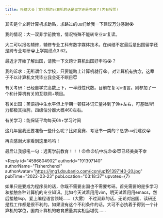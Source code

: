 ```yaml
---
title: 吐槽大会｜文科想跨计算机的话是留学还是考研？(内有投票)
---
```



<Forum groupName="真的需要这份文凭吗？" groupUrl="https://www.douban.com/group/fucking_diploma/" archivedAt="2025-05-16T16:41:42.226Z">
  <Post
    id="262945824"
    title="吐槽大会｜文科想跨计算机的话是留学还是考研？(内有投票)"
    url="https://www.douban.com/group/topic/262945824/?_spm_id=MTg0NTI1OTk4"
    pubTime="2022-03-23"
    highlightUserId="191397140"
  >
其实是个文跨计算机求助贴，求路过的uu们给我一下建议万分感谢😭

我的情况：大一双非学前教育，情况特殊不能转专业or复读。

大二可以报名辅修，辅修专业工科有数字媒体技术。在纠结不定最后是出国留学还是跨专业考研😭上学期绩点3.62。

最近才开始了解出国，请教一下文跨计算机出国好申吗😭？

我的诉求：无所谓什么学校，只要能跨上计算机就行😭。对计算机有执念，这辈子不以计算机文凭毕业我会死不瞑目😇

有关考研：已经自学完高数上下，一半线性代数。目前在复习c语言。刚参加了一个和计算机有关的互联网+项目。

有关出国：英语初中生水平但上学期一顿狂补词汇量补到了9k+左右，可基础/听力都极其拉胯。四级估分器大概460左右。

有关学习：能保证平均每天6h+学习时间



这几年里我还要准备一些什么呢？比如竞赛、考证书一类的？恳求uu们建议😭

再次感谢大家看到这里呜呜！

最后让我怒吼一句：远离学前教育！！！😡😡😡坑中坑😡😭😇已经美美不幸

<Reply
  id="4586804902"
  authorId="191397140"
  authorName="Fisherchenxi"
  authorAvatar="https://img1.doubanio.com/icon/up191397140-20.jpg"
  pubTime="2022-03-23"
  pubLocation="03:18:37"
  upvotes={7}
>
如果只是要成为程序员的话，你既不需要出国也不需要考研。首先需要的是多学习和接触各种计算机的专业知识。比如今天试着用用vim，明天试着用用emacs，然后接触lisp，爱上编程语言领域......（大雾）
不过双非的话，无论对出国、读研还是找工作都是很不利的。如果没有这个不利条件的话，大可不必执着于得到一个计算机的学位，国内计算机的教育质量其实相当堪忧......
</Reply>
  </Post>
</Forum>
